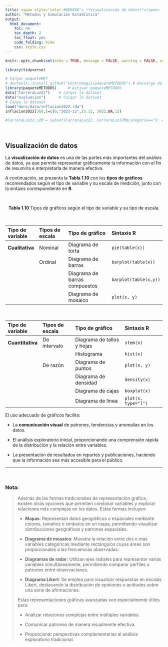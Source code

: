```yaml
---
title: <span style="color:#686868"> **Visualización de datos**</span>
author: "Métodos y Simulación Estadística"
output:
  html_document:
    toc: no
    toc_depth: 2
    toc_float: yes
    code_folding: hide
    css: style.css
---
```


```r
knitr::opts_chunk$set(echo = TRUE, message = FALSE, warning = FALSE, comment = NA)

library(tidyverse)

# Cargar paqueteMET
# devtools::install_github("Centromagis/paqueteMETODOS") # Descarga de paqueteMETODOS
library(paqueteMETODOS)     # Activar paqueteMETODOS
data("CarreraLuz22")    # Cargar la dataset
data("evaluacion")      # Cargar la dataset
# Carga la dataset
load("docs/data/inflacion2022.rda")
inflacion2022[360,]=c(0,"2022-12",13.12, 2022,NA,12)

#CarreraLuz22_c2M = subset(CarreraLuz22, CarreraLuz22M$categoria=="2. Abierta")
```

</br>

<h2>Visualización de datos</h2>


La **visualización de datos** es una de las partes más importantes del análisis de datos, ya que permite representar gráficamente la información con el fin de resumirla e interpretarla de manera efectiva.


A continuación, se presenta la **Tabla 1.10** con los **tipos de gráficos** recomendados según el tipo de variable y su escala de medición, junto con la sintaxis correspondiente en **R**.

<br/>

<center>
**Tabla 1.10** Tipos de gráficos según el tipo de variable y su tipo de escala.
</center>

<br/>

| Tipo de variable | Tipos de escala   | Tipo de gráfico             | Sintaxis R             | 
|:-----------------|:------------------|:----------------------------|:-----------------------|
| **Cualitativa**  | Nominal           | Diagrama de torta           | `pie(table(x))`        |
|                  | Ordinal           | Diagrama de barras          | `barplot(table(x))`    |
|                  |                   | Diagrama de barras compuestos   | `barplot(table(x,y))`  |
|                  |                   | Diagrama de mosaico         | `plot(x, y)`           |

<br/>

| Tipo de variable | Tipos de escala   | Tipo de gráfico             | Sintaxis R             | 
|:-----------------|:------------------|:----------------------------|:-----------------------|
| **Cuantitativa** | De intervalo      | Diagrama de tallos y hojas  | `stem(x)`              |
|                  |                   | Histograma                  | `hist(x)`              | 
|                  | De razón          | Diagrama de puntos          | `plot(x, y)`           |
|                  |                   | Diagrama de densidad        | `density(x)`           |
|                  |                   | Diagrama de cajas           | `boxplot(x)`           |
|                  |                   | Diagrama de línea           | `plot(x, type="l")`    |


El uso adecuado de gráficos facilita:

- La **comunicación visual** de patrones, tendencias y anomalías en los datos.

- El análisis exploratorio inicial, proporcionando una comprensión rápida de la distribución y la relación entre variables.

- La presentación de resultados en reportes y publicaciones, haciendo que la información sea más accesible para el público.

---


<br/>

<div class="caja-nota">
<h3>Nota:</h3>
>
Además de las formas tradicionales de representación gráfica, existen otras opciones que permiten combinar variables y explorar relaciones más complejas en los datos. Estas formas incluyen:<br/>
>
- **Mapas**: Representan datos geográficos o espaciales mediante colores, tamaños o símbolos en un mapa, permitiendo visualizar distribuciones geográficas y patrones espaciales.<br/>
>
- **Diagrama de mosaico**: Muestra la relación entre dos o más variables categóricas mediante rectángulos cuyas áreas son proporcionales a las frecuencias observadas.<br/>
>
- **Diagramas de radar**: Utilizan ejes radiales para representar varias variables simultáneamente, permitiendo comparar perfiles o patrones entre observaciones.<br/>
>
- **Diagrama Likert**: Se emplea para visualizar respuestas en escalas Likert, destacando la distribución de opiniones o actitudes sobre una serie de afirmaciones.<br/>
>
Estas representaciones gráficas avanzadas son especialmente útiles para:<br/>
>
- Analizar relaciones complejas entre múltiples variables.<br/>
>
- Comunicar patrones de manera visualmente efectiva.<br/>
>
- Proporcionar perspectivas complementarias al análisis exploratorio tradicional.
</div> 







